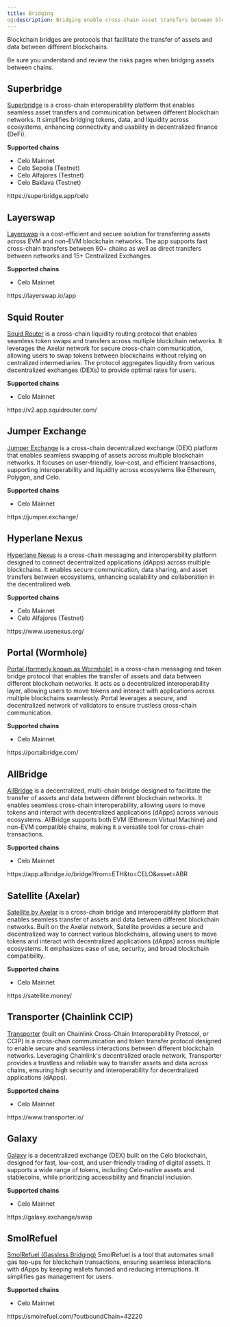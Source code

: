 ```yaml
---
title: Bridging
og:description: Bridging enable cross-chain asset transfers between blockchains.
---
```





Blockchain bridges are protocols that facilitate the transfer of assets and data between different blockchains.
<br/>

<Warning>
Be sure you understand and review the risks pages when bridging assets between chains.
</Warning>

## Superbridge

[Superbridge](https://superbridge.app/celo) is a cross-chain interoperability platform that enables seamless asset transfers and communication between different blockchain networks. It simplifies bridging tokens, data, and liquidity across ecosystems, enhancing connectivity and usability in decentralized finance (DeFi).

**Supported chains**

- Celo Mainnet
- Celo Sepolia (Testnet)
- Celo Alfajores (Testnet)
- Celo Baklava (Testnet)

<Card href="https://superbridge.app/celo" arrow title="Superbridge">
https://superbridge.app/celo
</Card>

## Layerswap

[Layerswap](https://layerswap.io/app) is a cost-efficient and secure solution for transferring assets across EVM and non-EVM blockchain networks. The app supports fast cross-chain transfers between 60+ chains as well as direct transfers between networks and 15+ Centralized Exchanges.

**Supported chains**

- Celo Mainnet

<Card href="https://layerswap.io/app" arrow title="Layerswap">
https://layerswap.io/app
</Card>

## Squid Router

[Squid Router](https://v2.app.squidrouter.com/) is a cross-chain liquidity routing protocol that enables seamless token swaps and transfers across multiple blockchain networks. It leverages the Axelar network for secure cross-chain communication, allowing users to swap tokens between blockchains without relying on centralized intermediaries. The protocol aggregates liquidity from various decentralized exchanges (DEXs) to provide optimal rates for users.

**Supported chains**

- Celo Mainnet

<Card href="https://v2.app.squidrouter.com/" arrow title="Squid Router">
https://v2.app.squidrouter.com/
</Card>

## Jumper Exchange

[Jumper Exchange](https://jumper.exchange/) is a cross-chain decentralized exchange (DEX) platform that enables seamless swapping of assets across multiple blockchain networks. It focuses on user-friendly, low-cost, and efficient transactions, supporting interoperability and liquidity across ecosystems like Ethereum, Polygon, and Celo.

**Supported chains**

- Celo Mainnet

<Card href="https://jumper.exchange/" arrow title="Jumper Exchange">
https://jumper.exchange/
</Card>

## Hyperlane Nexus

[Hyperlane Nexus](https://www.usenexus.org/) is a cross-chain messaging and interoperability platform designed to connect decentralized applications (dApps) across multiple blockchains. It enables secure communication, data sharing, and asset transfers between ecosystems, enhancing scalability and collaboration in the decentralized web.

**Supported chains**

- Celo Mainnet
- Celo Alfajores (Testnet)

<Card href="https://www.usenexus.org/" arrow title="Hyperlane Nexus">
https://www.usenexus.org/
</Card>

## Portal (Wormhole)

[Portal (formerly known as Wormhole)](https://portalbridge.com/) is a cross-chain messaging and token bridge protocol that enables the transfer of assets and data between different blockchain networks. It acts as a decentralized interoperability layer, allowing users to move tokens and interact with applications across multiple blockchains seamlessly. Portal leverages a secure, and decentralized network of validators to ensure trustless cross-chain communication.

**Supported chains**

- Celo Mainnet

<Card href="https://portalbridge.com/" arrow title="Portal (Wormhole)">
https://portalbridge.com/
</Card>

## AllBridge

[AllBridge](https://app.allbridge.io/bridge?from=ETH&to=CELO&asset=ABR) is a decentralized, multi-chain bridge designed to facilitate the transfer of assets and data between different blockchain networks. It enables seamless cross-chain interoperability, allowing users to move tokens and interact with decentralized applications (dApps) across various ecosystems. AllBridge supports both EVM (Ethereum Virtual Machine) and non-EVM compatible chains, making it a versatile tool for cross-chain transactions.

**Supported chains**

- Celo Mainnet

<Card href="https://app.allbridge.io/bridge?from=ETH&to=CELO&asset=ABR" arrow title="AllBridge">
https://app.allbridge.io/bridge?from=ETH&to=CELO&asset=ABR
</Card>

## Satellite (Axelar)

[Satellite by Axelar](https://satellite.money/) is a cross-chain bridge and interoperability platform that enables seamless transfer of assets and data between different blockchain networks. Built on the Axelar network, Satellite provides a secure and decentralized way to connect various blockchains, allowing users to move tokens and interact with decentralized applications (dApps) across multiple ecosystems. It emphasizes ease of use, security, and broad blockchain compatibility.

**Supported chains**

- Celo Mainnet

<Card href="https://satellite.money/" arrow title="Satellite (Axelar)">
https://satellite.money/
</Card>

## Transporter (Chainlink CCIP)

[Transporter](https://www.transporter.io/) (built on Chainlink Cross-Chain Interoperability Protocol, or CCIP) is a cross-chain communication and token transfer protocol designed to enable secure and seamless interactions between different blockchain networks. Leveraging Chainlink's decentralized oracle network, Transporter provides a trustless and reliable way to transfer assets and data across chains, ensuring high security and interoperability for decentralized applications (dApps).

**Supported chains**

- Celo Mainnet

<Card href="https://www.transporter.io/" arrow title="Transporter (Chainlink CCIP)">
https://www.transporter.io/
</Card>

## Galaxy

[Galaxy](https://galaxy.exchange/swap) is a decentralized exchange (DEX) built on the Celo blockchain, designed for fast, low-cost, and user-friendly trading of digital assets. It supports a wide range of tokens, including Celo-native assets and stablecoins, while prioritizing accessibility and financial inclusion.

**Supported chains**

- Celo Mainnet

<Card href="https://galaxy.exchange/swap" arrow title="Galaxy">
https://galaxy.exchange/swap
</Card>

## SmolRefuel

[SmolRefuel (Gassless Bridging)](https://smolrefuel.com/?outboundChain=42220) SmolRefuel is a tool that automates small gas top-ups for blockchain transactions, ensuring seamless interactions with dApps by keeping wallets funded and reducing interruptions. It simplifies gas management for users.

**Supported chains**

- Celo Mainnet

<Card href="https://smolrefuel.com/?outboundChain=42220" arrow title="SmolRefuel">
https://smolrefuel.com/?outboundChain=42220
</Card>
